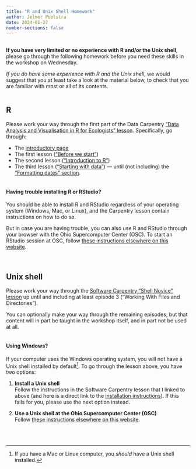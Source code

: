 ```yaml
---
title: "R and Unix Shell Homework"
author: Jelmer Poelstra
date: 2024-01-27
number-sections: false
---
```


<hr style="height:1pt; visibility:hidden;" />

**If you have very limited or no experience with R and/or the Unix shell**,
please go through the following homework before you need these skills in the workshop on Wednesday.

*If you do have some experience with R and the Unix shell*, we would suggest that you at least take a look at the material below, to check that you are familiar with most or all of its contents.

<hr style="height:1pt; visibility:hidden;" />

## R

Please work your way through the first part of the Data Carpentry
["Data Analysis and Visualisation in R for Ecologists" lesson](https://datacarpentry.org/R-ecology-lesson/index.html).
Specifically, go through:

- The [introductory page](https://datacarpentry.org/R-ecology-lesson/index.html)
- The first lesson (["Before we start"](https://datacarpentry.org/R-ecology-lesson/00-before-we-start.html))
- The second lesson (["Introduction to R"](https://datacarpentry.org/R-ecology-lesson/01-intro-to-r.html))
- The third lesson (["Starting with data"](https://datacarpentry.org/R-ecology-lesson/02-starting-with-data.html)) --- until (not including) the ["Formatting dates" section](https://datacarpentry.org/R-ecology-lesson/02-starting-with-data.html#formatting-dates).

<hr style="height:1pt; visibility:hidden;" />

::: callout-tip
#### Having trouble installing R or RStudio?
You should be able to install R and RStudio regardless of your operating system
(Windows, Mac, or Linux), and the Carpentry lesson contain instructions on how to do so.

But in case you are having trouble, you can also use R and RStudio through your browser
with the Ohio Supercomputer Center (OSC).
To start an RStudio session at OSC,
follow [these instructions elsewhere on this website](rstudio.qmd).
:::

<br>

## Unix shell

Please work your way through the [Software Carpentry "Shell Novice" lesson](https://swcarpentry.github.io/shell-novice/) up until and including at least episode 3 ("Working With Files and Directories").

You can optionally make your way through the remaining episodes, but that content will in part be taught in the workshop itself, and in part not be used at all.

<hr style="height:1pt; visibility:hidden;" />

::: callout-tip
#### Using Windows?

If your computer uses the Windows operating system, you will not have a Unix shell installed by default[^2]. To go through the lesson above, you have two options:

1.  **Install a Unix shell**\
    Follow the instructions in the Software Carpentry lesson that I linked to above (and here is a direct link to the [installation instructions](https://carpentries.github.io/workshop-template/install_instructions/#shell)). If this fails for you, please use the next option instead.

2.  **Use a Unix shell at the Ohio Supercomputer Center (OSC)**\
    Follow [these instructions elsewhere on this website](open_shell.qmd).
:::

[^2]: If you have a Mac or Linux computer, you *should* have a Unix shell installed.

<br> <br>
